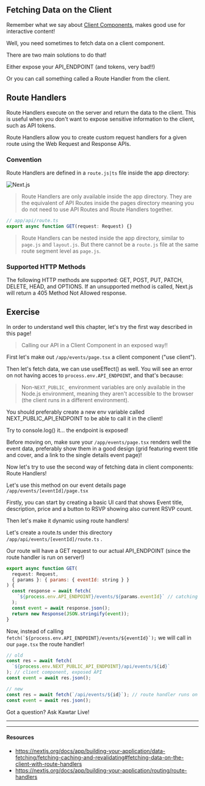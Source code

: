 ## Fetching Data on the Client

Remember what we say about [Client Components](/module-two/client-components), makes good use for interactive content!

Well, you need sometimes to fetch data on a client component.

There are two main solutions to do that!

Either expose your API_ENDPOINT (and tokens, very bad!!)

Or you can call something called a Route Handler from the client.

## Route Handlers

Route Handlers execute on the server and return the data to the client. This is useful when you don't want to expose sensitive information to the client, such as API tokens.

Route Handlers allow you to create custom request handlers for a given route using the Web Request and Response APIs.

### Convention

Route Handlers are defined in a `route.js|ts` file inside the app directory:

![Next.js](../../images/routehand.png)

> Route Handlers are only available inside the app directory. They are the equivalent of API Routes inside the pages directory meaning you do not need to use API Routes and Route Handlers together.

```js
// app/api/route.ts
export async function GET(request: Request) {}
```

> Route Handlers can be nested inside the app directory, similar to `page.js` and `layout.js`. But there cannot be a `route.js` file at the same route segment level as `page.js`.

### Supported HTTP Methods

The following HTTP methods are supported: GET, POST, PUT, PATCH, DELETE, HEAD, and OPTIONS. If an unsupported method is called, Next.js will return a 405 Method Not Allowed response.

## Exercise

In order to understand well this chapter, let's try the first way described in this page!

> Calling our API in a Client Component in an exposed way!!

First let's make out `/app/events/page.tsx` a client component ("use client").

Then let's fetch data, we can use useEffect() as well. You will see an error on not having acces to `process.env.API_ENDPOINT`, and that's because:

> Non-`NEXT_PUBLIC_` environment variables are only available in the Node.js environment, meaning they aren't accessible to the browser (the client runs in a different environment).

You should preferably create a new env variable called NEXT_PUBLIC_API_ENDPOINT to be able to call it in the client!

Try to console.log() it... the endpoint is exposed!

Before moving on, make sure your `/app/events/page.tsx` renders well the event data, preferably show them in a good design (grid featuring event title and cover, and a link to the single details event page)!

Now let's try to use the second way of fetching data in client components: Route Handlers!

Let's use this method on our event details page `/app/events/[eventId]/page.tsx`

Firstly, you can start by creating a basic UI card that shows Event title, description, price and a button to RSVP showing also current RSVP count.

Then let's make it dynamic using route handlers!

Let's create a route.ts under this directory `/app/api/events/[eventId]/route.ts` .

Our route will have a GET request to our actual API_ENDPOINT (since the route handler is run on server!)

```js
export async function GET(
  request: Request,
  { params }: { params: { eventId: string } }
) {
  const response = await fetch(
    `${process.env.API_ENDPOINT}/events/${params.eventId}` // catching the dynamic param in the /api/[eventId] route
  );
  const event = await response.json();
  return new Response(JSON.stringify(event));
}
```

Now, instead of calling `` fetch(`${process.env.API_ENDPOINT}/events/${eventId}`); `` we will call in our `page.tsx` the route handler!

```jsx
// old
const res = await fetch(
  `${process.env.NEXT_PUBLIC_API_ENDPOINT}/api/events/${id}`
); // client component, exposed API
const event = await res.json();

// new
const res = await fetch(`/api/events/${id}`); // route handler runs on server
const event = await res.json();
```

Got a question? Ask Kawtar Live!

---

---

#### Resources

- https://nextjs.org/docs/app/building-your-application/data-fetching/fetching-caching-and-revalidating#fetching-data-on-the-client-with-route-handlers
- https://nextjs.org/docs/app/building-your-application/routing/route-handlers
